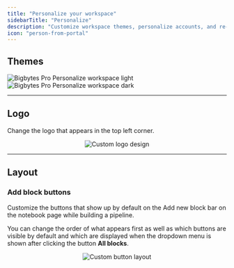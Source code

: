 ```yaml
---
title: "Personalize your workspace"
sidebarTitle: "Personalize"
description: "Customize workspace themes, personalize accounts, and re-configure UI component layouts."
icon: "person-from-portal"
---
```



<ProOnly source="personalize" />

## Themes

<Frame caption="Light theme">
  <img
    alt="Bigbytes Pro Personalize workspace light"
    src="https://github.com/getbigbytes/assets/blob/main/pro/features/personalize-light.jpg?raw=true"
  />
</Frame>

<Frame caption="Dark theme">
  <img
    alt="Bigbytes Pro Personalize workspace dark"
    src="https://github.com/getbigbytes/assets/blob/main/pro/features/personalize-dark.jpg?raw=true"
  />
</Frame>

---

## Logo

Change the logo that appears in the top left corner.

<Frame>
    <p align="center">
    <img
        alt="Custom logo design"
        src="https://github.com/getbigbytes/assets/blob/main/platform/design-header-logo.png?raw=true"
    />
    </p>
</Frame>

---

## Layout

### Add block buttons

Customize the buttons that show up by default on the Add new block bar on the notebook page
while building a pipeline.

You can change the order of what appears first as well as which buttons are visible by default
and which are displayed when the dropdown menu is shown after clicking the button <b>All blocks</b>.

<Frame>
    <p align="center">
    <img
        alt="Custom button layout"
        src="https://github.com/getbigbytes/assets/blob/main/platform/design-add-block_buttons.png?raw=true"
    />
    </p>
</Frame>
